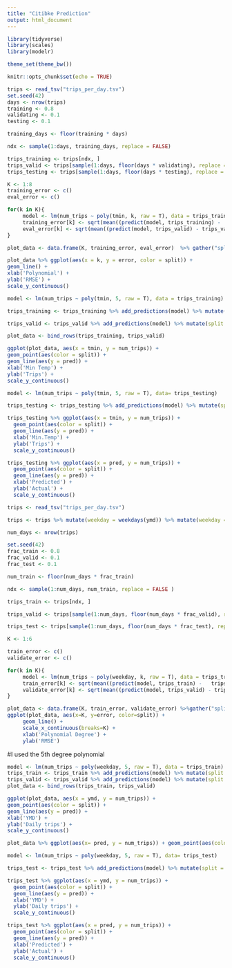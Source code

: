 ---
title: "Citibke Prediction"
output: html_document
---

```{r setup, include=FALSE}
library(tidyverse)
library(scales)
library(modelr)

theme_set(theme_bw())

knitr::opts_chunk$set(echo = TRUE)
```

 

```{r cars}
trips <- read_tsv("trips_per_day.tsv")
set.seed(42)
days <- nrow(trips)
training <- 0.8
validating <- 0.1
testing <- 0.1

training_days <- floor(training * days)

ndx <- sample(1:days, training_days, replace = FALSE)

trips_training <- trips[ndx, ]
trips_valid <- trips[sample(1:days, floor(days * validating), replace = FALSE ), ]
trips_testing <- trips[sample(1:days, floor(days * testing), replace = FALSE ), ]

```



```{r}
K <- 1:8
training_error <- c()
eval_error <- c()

for(k in K){ 
     model <- lm(num_trips ~ poly(tmin, k, raw = T), data = trips_training)  
     training_error[k] <- sqrt(mean((predict(model, trips_training) -   trips_training$num_trips)^2))                    
     eval_error[k] <- sqrt(mean((predict(model, trips_valid) - trips_valid$num_trips)^2))
}
```


```{r}

plot_data <- data.frame(K, training_error, eval_error)  %>% gather("split", "error", -K)

plot_data %>% ggplot(aes(x = k, y = error, color = split)) +
geom_line() +
xlab('Polynomial') +
ylab('RMSE') +
scale_y_continuous()

```

```{r}
model <- lm(num_trips ~ poly(tmin, 5, raw = T), data = trips_training)

trips_training <- trips_training %>% add_predictions(model) %>% mutate(split = "train")

trips_valid <- trips_valid %>% add_predictions(model) %>% mutate(split = "validate")

plot_data <- bind_rows(trips_training, trips_valid)

ggplot(plot_data, aes(x = tmin, y = num_trips)) +
geom_point(aes(color = split)) +
geom_line(aes(y = pred)) +
xlab('Min Temp') +
ylab('Trips') +
scale_y_continuous()

```


```{r}
model <- lm(num_trips ~ poly(tmin, 5, raw = T), data= trips_testing)

trips_testing <- trips_testing %>% add_predictions(model) %>% mutate(split = "test")

trips_testing %>% ggplot(aes(x = tmin, y = num_trips)) +
  geom_point(aes(color = split)) +
  geom_line(aes(y = pred)) +
  xlab('Min.Temp') +
  ylab('Trips') +
  scale_y_continuous()

trips_testing %>% ggplot(aes(x = pred, y = num_trips)) +
  geom_point(aes(color = split)) +
  geom_line(aes(y = pred)) +
  xlab('Predicted') +
  ylab('Actual') +
  scale_y_continuous()

```



```{r}
trips <- read_tsv("trips_per_day.tsv")

trips <- trips %>% mutate(weekday = weekdays(ymd)) %>% mutate(weekday = factor(weekday, levels=c("Monday","Tuesday","Wednesday","Thursday","Friday","Saturday","Sunday"), labels=c("1","2","3","4","5","6","7")) ) %>% mutate(weekday = as.numeric(weekday))

num_days <- nrow(trips)
```


```{r}
set.seed(42)
frac_train <- 0.8
frac_valid <- 0.1
frac_test <- 0.1

num_train <- floor(num_days * frac_train)

ndx <- sample(1:num_days, num_train, replace = FALSE )

trips_train <- trips[ndx, ]

trips_valid <- trips[sample(1:num_days, floor(num_days * frac_valid), replace = FALSE ), ]

trips_test <- trips[sample(1:num_days, floor(num_days * frac_test), replace = FALSE ), ]


```

```{r}
K <- 1:6

train_error <- c()
validate_error <- c()

for(k in K){ 
     model <- lm(num_trips ~ poly(weekday, k, raw = T), data = trips_train)  
     train_error[k] <- sqrt(mean((predict(model, trips_train) -   trips_train$num_trips)^2))                    
     validate_error[k] <- sqrt(mean((predict(model, trips_valid) - trips_valid$num_trips)^2)) 
}

```

```{r}
plot_data <- data.frame(K, train_error, validate_error) %>%gather("split", "error", -K)
ggplot(plot_data, aes(x=K, y=error, color=split)) +
     geom_line() +
     scale_x_continuous(breaks=K) +
     xlab('Polynomial Degree') +
     ylab('RMSE')
```

#I used the 5th degree polynomial
```{r}
model <- lm(num_trips ~ poly(weekday, 5, raw = T), data = trips_train)
trips_train <- trips_train %>% add_predictions(model) %>% mutate(split = "train")
trips_valid <- trips_valid %>% add_predictions(model) %>% mutate(split = "validate")
plot_data <- bind_rows(trips_train, trips_valid)

ggplot(plot_data, aes(x = ymd, y = num_trips)) +
geom_point(aes(color = split)) +
geom_line(aes(y = pred)) +
xlab('YMD') +
ylab('Daily trips') +
scale_y_continuous()

```
```{r}
plot_data %>% ggplot(aes(x= pred, y = num_trips)) + geom_point(aes(color = split)) + geom_line(aes(y = pred)) + xlab("Predicted") + ylab("Actual") + scale_y_continuous()

```

```{r}
model <- lm(num_trips ~ poly(weekday, 5, raw = T), data= trips_test)

trips_test <- trips_test %>% add_predictions(model) %>% mutate(split = "test")

trips_test %>% ggplot(aes(x = ymd, y = num_trips)) +
  geom_point(aes(color = split)) +
  geom_line(aes(y = pred)) +
  xlab('YMD') +
  ylab('Daily trips') +
  scale_y_continuous()

trips_test %>% ggplot(aes(x = pred, y = num_trips)) +
  geom_point(aes(color = split)) +
  geom_line(aes(y = pred)) +
  xlab('Predicted') +
  ylab('Actual') +
  scale_y_continuous()

```

